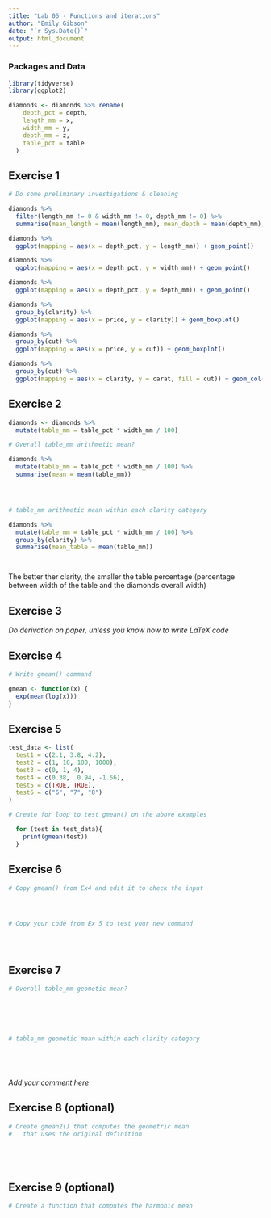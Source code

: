 ```yaml
---
title: "Lab 06 - Functions and iterations"
author: "Emily Gibson"
date: "`r Sys.Date()`"
output: html_document
---
```



### Packages and Data

```r
library(tidyverse) 
library(ggplot2)
```

```r
diamonds <- diamonds %>% rename(
    depth_pct = depth,
    length_mm = x,
    width_mm = y,
    depth_mm = z,
    table_pct = table
  )
```


## Exercise 1

```r
# Do some preliminary investigations & cleaning

diamonds %>%
  filter(length_mm != 0 & width_mm != 0, depth_mm != 0) %>%
  summarise(mean_length = mean(length_mm), mean_depth = mean(depth_mm), mean_width = mean(width_mm))

diamonds %>%
  ggplot(mapping = aes(x = depth_pct, y = length_mm)) + geom_point()

diamonds %>%
  ggplot(mapping = aes(x = depth_pct, y = width_mm)) + geom_point()

diamonds %>%
  ggplot(mapping = aes(x = depth_pct, y = depth_mm)) + geom_point()

diamonds %>%
  group_by(clarity) %>%
  ggplot(mapping = aes(x = price, y = clarity)) + geom_boxplot()

diamonds %>%
  group_by(cut) %>%
  ggplot(mapping = aes(x = price, y = cut)) + geom_boxplot()

diamonds %>%
  group_by(cut) %>%
  ggplot(mapping = aes(x = clarity, y = carat, fill = cut)) + geom_col(position = "dodge")

```


## Exercise 2

```r

diamonds <- diamonds %>%
  mutate(table_mm = table_pct * width_mm / 100)

# Overall table_mm arithmetic mean?

diamonds %>%
  mutate(table_mm = table_pct * width_mm / 100) %>%
  summarise(mean = mean(table_mm))




# table_mm arithmetic mean within each clarity category

diamonds %>%
  mutate(table_mm = table_pct * width_mm / 100) %>%
  group_by(clarity) %>%
  summarise(mean_table = mean(table_mm))




```

The better ther clarity, the smaller the table percentage (percentage between width of the table and the diamonds overall width)

## Exercise 3

_Do derivation on paper, unless you know how to write LaTeX code_


## Exercise 4

```r
# Write gmean() command

gmean <- function(x) {
  exp(mean(log(x)))
}

```

## Exercise 5

```r

test_data <- list(
  test1 = c(2.1, 3.8, 4.2),
  test2 = c(1, 10, 100, 1000),
  test3 = c(0, 1, 4),
  test4 = c(0.38,  0.94, -1.56),
  test5 = c(TRUE, TRUE),
  test6 = c("6", "7", "8")
)

# Create for loop to test gmean() on the above examples

  for (test in test_data){
    print(gmean(test))
  }

```


## Exercise 6

```r
# Copy gmean() from Ex4 and edit it to check the input




# Copy your code from Ex 5 to test your new command





```


## Exercise 7

```r
# Overall table_mm geometic mean?






# table_mm geometic mean within each clarity category






```

_Add your comment here_


## Exercise 8 (optional)

```r
# Create gmean2() that computes the geometric mean 
#   that uses the original definition






```


## Exercise 9 (optional)

```r
# Create a function that computes the harmonic mean







```
